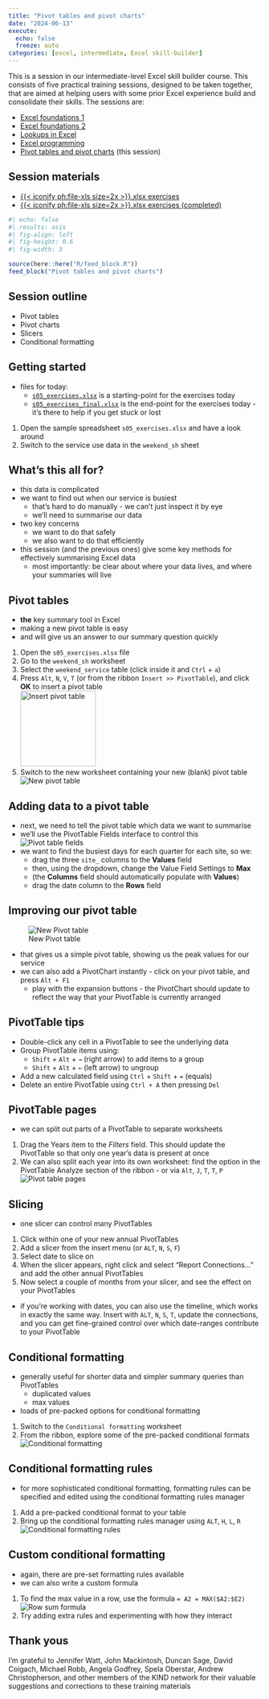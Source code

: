 ---
title: "Pivot tables and pivot charts"
date: "2024-06-13"
execute: 
  echo: false
  freeze: auto
categories: [excel, intermediate, Excel skill-builder]
---

This is a session in our intermediate-level Excel skill builder course. This consists of five practical training sessions, designed to be taken together, that are aimed at helping users with some prior Excel experience build and consolidate their skills. The sessions are:

+ [Excel foundations 1](excel_foundations_01.qmd)
+ [Excel foundations 2](excel_foundations_02.qmd) 
+ [Lookups in Excel](lookups_in_excel.qmd)
+ [Excel programming](excel_programming.qmd)
+ [Pivot tables and pivot charts](pivot_tables_and_pivot_charts.qmd) (this session)

::: {.callout-note collapse="false" appearance="default" icon="true"}
## Session materials

-   [{{< iconify ph:file-xls size=2x >}}.xlsx exercises](src/KIND_excel_skills_s05_exercises.xlsx)
-   [{{< iconify ph:file-xls size=2x >}}.xlsx exercises (completed)](src/KIND_excel_skills_s05_exercises_final.xlsx)

:::


```{r}
#| echo: false
#| results: asis
#| fig-align: left
#| fig-height: 0.6
#| fig-width: 3

source(here::here("R/feed_block.R"))
feed_block("Pivot tables and pivot charts")

```

## Session outline

+ Pivot tables
+ Pivot charts
+ Slicers
+ Conditional formatting

## Getting started
+ files for today:
    + [`s05_exercises.xlsx`](src/KIND_excel_skills_s05_exercises.xlsx) is a starting-point for the exercises today
    + [`s05_exercises_final.xlsx`](src/KIND_excel_skills_s05_exercises_final.xlsx) is the end-point for the exercises today - it's there to help if you get stuck or lost

::: {.callout-tip title="Task"}
1. Open the sample spreadsheet `s05_exercises.xlsx` and have a look around
2. Switch to the service use data in the `weekend_sh` sheet
:::

## What's this all for?
+ this data is complicated
+ we want to find out when our service is busiest
    + that's hard to do manually - we can't just inspect it by eye
    + we'll need to summarise our data
+ two key concerns
    + we want to do that safely
    + we also want to do that efficiently
+ this session (and the previous ones) give some key methods for effectively summarising Excel data
    + most importantly: be clear about where your data lives, and where your summaries will live

## Pivot tables

+ **the** key summary tool in Excel
+ making a new pivot table is easy
+ and will give us an answer to our summary question quickly

::: {.callout-tip title="Task"}
1. Open the `s05_exercises.xlsx` file
1. Go to the `weekend_sh` worksheet
1. Select the `weekend_service` table (click inside it and `Ctrl` + `a`)
1. Press `Alt`, `N`, `V`, `T` (or from the ribbon `Insert >> PivotTable`), and click **OK** to insert a pivot table </br>![Insert pivot table](../src/images/pt.png){height="150"}
1. Switch to the new worksheet containing your new (blank) pivot table </br>![New pivot table](../src/images/pt_cols.png)
:::

## Adding data to a pivot table

+ next, we need to tell the pivot table which data we want to summarise
+ we'll use the PivotTable Fields interface to control this</br>![Pivot table fields](../src/images/pt_cols_p.png)
+ we want to find the busiest days for each quarter for each site, so we:
    + drag the three `site_` columns to the **Values** field
    + then, using the dropdown, change the Value Field Settings to **Max**
    + (the **Columns** field should automatically populate with **Values**)
    + drag the date column to the **Rows** field

## Improving our pivot table

![New Pivot table](../src/images/pt_new.png)

+ that gives us a simple pivot table, showing us the peak values for our service
+ we can also add a PivotChart instantly - click on your pivot table, and press `Alt + F1`
    + play with the expansion buttons - the PivotChart should update to reflect the way that your PivotTable is currently arranged

## PivotTable tips

::: {.callout-note}
+ Double-click any cell in a PivotTable to see the underlying data
+ Group PivotTable items using:
    + `Shift` + `Alt` + `→` (right arrow) to add items to a group
    + `Shift` + `Alt` + `←` (left arrow) to ungroup
+ Add a new calculated field using `Ctrl` + `Shift` + `=` (equals)
+ Delete an entire PivotTable using `Ctrl + A` then pressing `Del`
:::

## PivotTable pages

+ we can split out parts of a PivotTable to separate worksheets

::: {.callout-tip title="Task"}

1. Drag the Years item to the *Filters* field. This should update the PivotTable so that only one year's data is present at once
1. We can also split each year into its own worksheet: find the option in the PivotTable Analyze section of the ribbon - or via `Alt`, `J`, `T`, `T`, `P` </br>![Pivot table pages](../src/images/05_jttp.png)

:::

## Slicing
+  one slicer can control many PivotTables

::: {.callout-tip title="Task"}
1. Click within one of your new annual PivotTables
1. Add a slicer from the insert menu (or `ALT`, `N`, `S`, `F`)
1. Select date to slice on 
1. When the slicer appears, right click and select "Report Connections..." and add the other annual PivotTables
1. Now select a couple of months from your slicer, and see the effect on your PivotTables
:::

+ if you're working with dates, you can also use the timeline, which works in exactly the same way. Insert with `ALT`, `N`, `S`, `T`, update the connections, and you can get fine-grained control over which date-ranges contribute to your PivotTable

## Conditional formatting
+ generally useful for shorter data and simpler summary queries than PivotTables
    + duplicated values
    + max values
+ loads of pre-packed options for conditional formatting

::: {.callout-tip title="Task"}
1. Switch to the `Conditional formatting` worksheet
2. From the ribbon, explore some of the pre-packed conditional formats </br>![Conditional formatting](../src/images/05_cf.png)
:::

## Conditional formatting rules

+ for more sophisticated conditional formatting, formatting rules can be specified and edited using the conditional formatting rules manager

::: {.callout-tip title="Task"}
1. Add a pre-packed conditional format to your table
1. Bring up the conditional formatting rules manager using `ALT`, `H`, `L`, `R` </br>![Conditional formatting rules](../src/images/05_cfrm.png)
:::

## Custom conditional formatting
+ again, there are pre-set formatting rules available
+ we can also write a custom formula

::: {.callout-tip title="Task"}
1. To find the max value in a row, use the formula `= A2 = MAX($A2:$E2)`
![Row sum formula](../src/images/05_rowmax.png)
1. Try adding extra rules and experimenting with how they interact
:::

## Thank yous

I'm grateful to Jennifer Watt, John Mackintosh, Duncan Sage, David Coigach, Michael Robb, Angela Godfrey, Spela Oberstar, Andrew Christopherson, and other members of the KIND network for their valuable suggestions and corrections to these training materials
